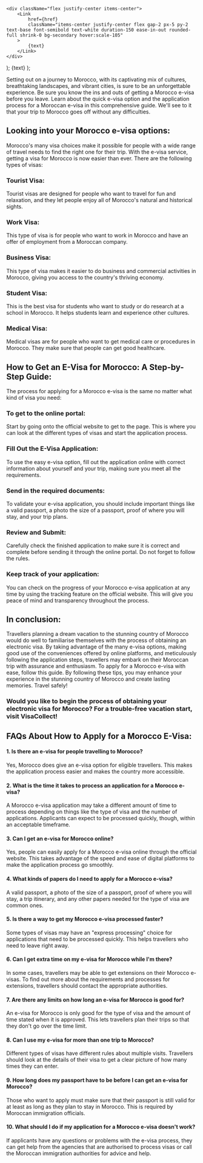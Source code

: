     <div className="flex justify-center items-center">
        <Link
            href={href}
            className="items-center justify-center flex gap-2 px-5 py-2 text-base font-semibold text-white duration-150 ease-in-out rounded-full shrink-0 bg-secondary hover:scale-105"
        >
            {text}
        </Link>
    </div>
);
    <Link
        className="inline-flex items-center justify-center gap-1 text-lg font-semibold text-primary"
        href={href}
    >
        {text}
    </Link>
);

Setting out on a journey to Morocco, with its captivating mix of cultures, breathtaking landscapes, and vibrant cities, is sure to be an unforgettable experience. Be sure you know the ins and outs of getting a Morocco e-visa before you leave. Learn about the quick e-visa option and the application process for a Moroccan e-visa in this comprehensive guide. We'll see to it that your trip to Morocco goes off without any difficulties.

## Looking into your Morocco e-visa options:

Morocco's many visa choices make it possible for people with a wide range of travel needs to find the right one for their trip. With the e-visa service, getting a visa for Morocco is now easier than ever. There are the following types of visas:

### Tourist Visa:

Tourist visas are designed for people who want to travel for fun and relaxation, and they let people enjoy all of Morocco's natural and historical sights.

### Work Visa:

This type of visa is for people who want to work in Morocco and have an offer of employment from a Moroccan company.

### Business Visa:

This type of visa makes it easier to do business and commercial activities in Morocco, giving you access to the country's thriving economy.

### Student Visa:

This is the best visa for students who want to study or do research at a school in Morocco. It helps students learn and experience other cultures.

### Medical Visa:

Medical visas are for people who want to get medical care or procedures in Morocco. They make sure that people can get good healthcare.

## How to Get an E-Visa for Morocco: A Step-by-Step Guide:

The process for applying for a Morocco e-visa is the same no matter what kind of visa you need:

### To get to the online portal:

Start by going onto the official website to get to the <LinkText text=" Morocco e-visa application" href="/ma/"/> page. This is where you can look at the different types of visas and start the application process.

### Fill Out the E-Visa Application:

To use the easy e-visa option, fill out the application online with correct information about yourself and your trip, making sure you meet all the requirements.

### Send in the required documents:

To validate your e-visa application, you should include important things like a valid passport, a photo the size of a passport, proof of where you will stay, and your trip plans.

### Review and Submit:

Carefully check the finished application to make sure it is correct and complete before sending it through the online portal. Do not forget to follow the rules.

### Keep track of your application:

You can check on the progress of your Morocco e-visa application at any time by using the tracking feature on the official website. This will give you peace of mind and transparency
throughout the process.

## In conclusion:

Travellers planning a dream vacation to the stunning country of Morocco would do well to familiarise themselves with the process of obtaining an electronic visa. By taking advantage of the many e-visa options, making good use of the conveniences offered by online platforms, and meticulously following the application steps, travellers may embark on their Moroccan trip with assurance and enthusiasm. To apply for a Morocco e-visa with ease, follow this guide. By following these tips, you may enhance your experience in the stunning country of Morocco and create lasting memories. Travel safely!

### Would you like to begin the process of obtaining your electronic visa for Morocco? For a trouble-free vacation start, visit VisaCollect!

## FAQs About How to Apply for a Morocco E-Visa:

#### 1. Is there an e-visa for people travelling to Morocco?

Yes, Morocco does give an e-visa option for eligible travellers. This makes the application process easier and makes the country more accessible.

#### 2. What is the time it takes to process an application for a Morocco e-visa?

A Morocco e-visa application may take a different amount of time to process depending on things like the type of visa and the number of applications. Applicants can expect to be processed quickly, though, within an acceptable timeframe.

#### 3. Can I get an e-visa for Morocco online?

Yes, people can easily apply for a Morocco e-visa online through the official website. This takes advantage of the speed and ease of digital platforms to make the application process go smoothly.

#### 4. What kinds of papers do I need to apply for a Morocco e-visa?

A valid passport, a photo of the size of a passport, proof of where you will stay, a trip itinerary, and any other papers needed for the type of visa are common ones.

#### 5. Is there a way to get my Morocco e-visa processed faster?

Some types of visas may have an "express processing" choice for applications that need to be processed quickly. This helps travellers who need to leave right away.

#### 6. Can I get extra time on my e-visa for Morocco while I'm there?

In some cases, travellers may be able to get extensions on their Morocco e-visas. To find out more about the requirements and processes for extensions, travellers should contact the appropriate authorities.

#### 7. Are there any limits on how long an e-visa for Morocco is good for?

An e-visa for Morocco is only good for the type of visa and the amount of time stated when it is approved. This lets travellers plan their trips so that they don't go over the time limit.

#### 8. Can I use my e-visa for more than one trip to Morocco?

Different types of visas have different rules about multiple visits. Travellers should look at the details of their visa to get a clear picture of how many times they can enter.

#### 9. How long does my passport have to be before I can get an e-visa for Morocco?

Those who want to apply must make sure that their passport is still valid for at least as long as they plan to stay in Morocco. This is required by Moroccan immigration officials.

#### 10. What should I do if my application for a Morocco e-visa doesn't work?

If applicants have any questions or problems with the e-visa process, they can get help from the agencies that are authorised to process visas or call the Moroccan immigration authorities for advice and help.
